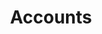---
title: "Accounts"
order: 2
metaTitle: "European accounts"
metaDescription: ""
showPageMenu: true
---